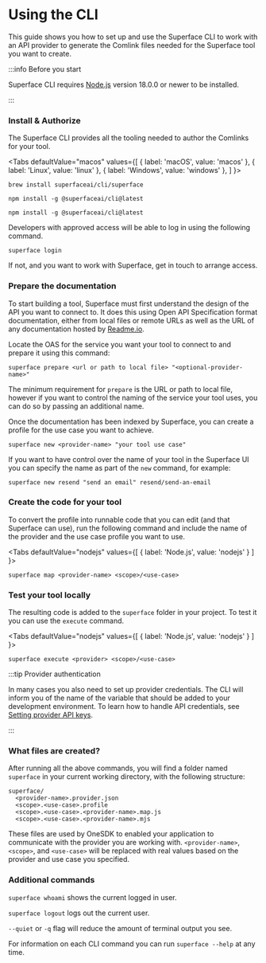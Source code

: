
# Using the CLI

This guide shows you how to set up and use the Superface CLI to work with an API provider to generate the Comlink files needed for the Superface tool you want to create.

:::info Before you start

Superface CLI requires [Node.js](https://nodejs.dev/) version 18.0.0 or newer to be installed.

:::

<div class="count-steps-h3">

### Install & Authorize

The Superface CLI provides all the tooling needed to author the Comlinks for your tool.

<Tabs
  defaultValue="macos"
  values={[
    { label: 'macOS', value: 'macos' },
    { label: 'Linux', value: 'linux' },
    { label: 'Windows', value: 'windows' },
  ]
}>

<TabItem value="macos">

```shell title="Install with Homebrew"
brew install superfaceai/cli/superface
```

</TabItem>
<TabItem value="linux">

```shell title="Install with NPM"
npm install -g @superfaceai/cli@latest
```

</TabItem>
<TabItem value="windows">

```shell title="Install with NPM"
npm install -g @superfaceai/cli@latest
```

</TabItem>
</Tabs>

Developers with approved access will be able to log in using the following command.

```shell
superface login
```

If not, and you want to work with Superface, get in touch to arrange access.

### Prepare the documentation

To start building a tool, Superface must first understand the design of the API you want to connect to. It does this using Open API Specification format documentation, either from local files or remote URLs as well as the URL of any documentation hosted by [Readme.io](https://readme.io).

Locate the OAS for the service you want your tool to connect to and prepare it using this command:

```shell
superface prepare <url or path to local file> "<optional-provider-name>"
```

The minimum requirement for `prepare` is the URL or path to local file, however if you want to control the naming of the service your tool uses, you can do so by passing an additional name.

Once the documentation has been indexed by Superface, you can create a profile for the use case you want to achieve.

```shell
superface new <provider-name> "your tool use case"
```

If you want to have control over the name of your tool in the Superface UI you can specify the name as part of the `new` command, for example:

```shell
superface new resend "send an email" resend/send-an-email
```

### Create the code for your tool

To convert the profile into runnable code that you can edit (and that Superface can use), run the following command and include the name of the provider and the use case profile you want to use.

<Tabs
  defaultValue="nodejs"
  values={[
    { label: 'Node.js', value: 'nodejs' }
  ]
}>
<TabItem value="nodejs">

```shell
superface map <provider-name> <scope>/<use-case>
```

</TabItem>
</Tabs>

### Test your tool locally

The resulting code is added to the `superface` folder in your project. To test it you can use the `execute` command.

<Tabs
  defaultValue="nodejs"
  values={[
    { label: 'Node.js', value: 'nodejs' }
  ]
}>
<TabItem value="nodejs">

```shell
superface execute <provider> <scope>/<use-case>
```

</TabItem>
</Tabs>

:::tip Provider authentication

In many cases you also need to set up provider credentials. The CLI will inform you of the name of the variable that should be added to your development environment. To learn how to handle API credentials, see [Setting provider API keys](../guides/api-keys.md).

:::

### What files are created?

After running all the above commands, you will find a folder named `superface` in your current working directory, with the following structure:

```shell
superface/
  <provider-name>.provider.json
  <scope>.<use-case>.profile
  <scope>.<use-case>.<provider-name>.map.js
  <scope>.<use-case>.<provider-name>.mjs
```

These files are used by OneSDK to enabled your application to communicate with the provider you are working with. `<provider-name>`, `<scope>`, and `<use-case>` will be replaced with real values based on the provider and use case you specified.

### Additional commands

`superface whoami` shows the current logged in user.

`superface logout` logs out the current user.

`--quiet` or `-q` flag will reduce the amount of terminal output you see.

For information on each CLI command you can run `superface --help` at any time.

</div>
